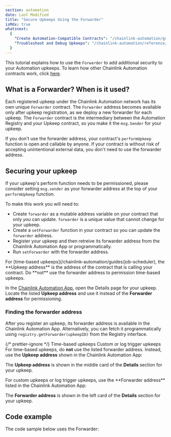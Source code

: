 ```yaml
---
section: automation
date: Last Modified
title: "Secure Upkeeps Using the Forwarder"
isMdx: true
whatsnext:
  {
    "Create Automation-Compatible Contracts": "/chainlink-automation/guides/compatible-contracts",
    "Troubleshoot and Debug Upkeeps": "/chainlink-automation/reference/debugging-errors",
  }
---
```



This tutorial explains how to use the `Forwarder` to add additional security to your Automation upkeeps. To learn how other Chainlink Automation contracts work, click [here](/chainlink-automation/reference/automation-contracts).

## What is a Forwarder? When is it used?

Each registered upkeep under the Chainlink Automation network has its own unique `Forwarder` contract. The `Forwarder` address becomes available only after upkeep registration, as we deploy a new forwarder for each upkeep. The `Forwarder` contract is the intermediary between the Automation Registry and your Upkeep contract, so you make it the `msg.Sender` for your upkeep.

If you don't use the forwarder address, your contract's `performUpkeep` function is open and callable by anyone. If your contract is without risk of accepting unintentional external data, you don't need to use the forwarder address.

## Securing your upkeep

If your upkeep's perform function needs to be permissioned, please consider setting `msg.sender` as your forwarder address at the top of your `performUpkeep` function.

To make this work you will need to:

- Create `forwarder` as a mutable address variable on your contract that only _you_ can update. `forwarder` is a unique value that cannot change for your upkeep.
- Create a `setForwarder` function in your contract so you can update the `forwarder` address.
- Register your upkeep and then retreive its forwarder address from the Chainlink Automation App or programmatically.
- Run `setForwarder` with the forwarder address.

<Aside type="caution" title="Permissioning for time-based upkeeps">
For [time-based upkeeps](/chainlink-automation/guides/job-scheduler), the **Upkeep address** is the address of the contract that is calling your contract. Do **not** use the forwarder address to permission time-based upkeeps.

In the [Chainlink Automation App](https://automation.chain.link/), open the Details page for your upkeep. Locate the listed **Upkeep address** and use it instead of the **Forwarder address** for permissioning.

</Aside>

### Finding the forwarder address

After you register an upkeep, its forwarder address is available in the Chainlink Automation App. Alternatively, you can fetch it programmatically using `registry.getForwarder(upkeepID)` from the Registry interface.

{/* prettier-ignore */}
<TabsContent sharedStore="upkeepType" client:visible>
<Fragment slot="tab.1">Time-based upkeeps</Fragment>
<Fragment slot="tab.2">Custom or log trigger upkeeps</Fragment>
<Fragment slot="panel.1">
For time-based upkeeps, do **not** use the listed forwarder address. Instead, use the **Upkeep address** shown in the Chainlink Automation App:
<ClickToZoom src="/images/automation/cron-upkeep-address.png" alt="Upkeep address in Chainlink Automation App" />

The **Upkeep address** is shown in the middle card of the **Details** section for your upkeep.

</Fragment>
<Fragment slot="panel.2">
For custom upkeeps or log trigger upkeeps, use the **Forwarder address** listed in the Chainlink Automation App:
<ClickToZoom src="/images/automation/forwarder-address-ui.png" alt="Forwarder address in Chainlink Automation App" />

The **Forwarder address** is shown in the left card of the **Details** section for your upkeep.

</Fragment>
</TabsContent>

## Code example

The code sample below uses the Forwarder:

<CodeSample src="samples/Automation/CounterwForwarder.sol" />
